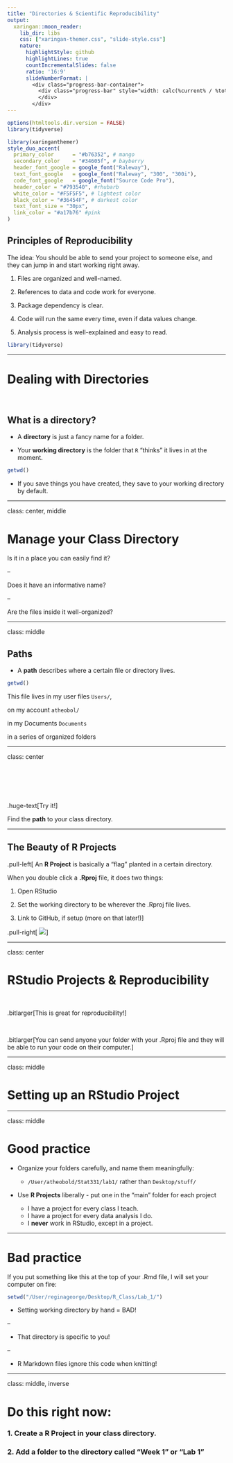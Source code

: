 ```yaml
---
title: "Directories & Scientific Reproducibility"
output:
  xaringan::moon_reader:
    lib_dir: libs
    css: ["xaringan-themer.css", "slide-style.css"]
    nature:
      highlightStyle: github
      highlightLines: true
      countIncrementalSlides: false
      ratio: '16:9'
      slideNumberFormat: |
        <div class="progress-bar-container">
          <div class="progress-bar" style="width: calc(%current% / %total% * 100%);">
          </div>
        </div>
---
```


```r
options(htmltools.dir.version = FALSE)
library(tidyverse)
```

```r
library(xaringanthemer)
style_duo_accent(
  primary_color      = "#b76352", # mango
  secondary_color    = "#34605f", # bayberry
  header_font_google = google_font("Raleway"),
  text_font_google   = google_font("Raleway", "300", "300i"),
  code_font_google   = google_font("Source Code Pro"),
  header_color = "#793540", #rhubarb
  white_color = "#F5F5F5", # lightest color
  black_color = "#36454F", # darkest color
  text_font_size = "30px", 
  link_color = "#a17b76" #pink
)
```

## Principles of Reproducibility

The idea:  You should be able to send your project to someone else, and they can
jump in and start working right away.

1. Files are organized and well-named.

2. References to data and code work for everyone.

3. Package dependency is clear.

4. Code will run the same every time, even if data values change.

5. Analysis process is well-explained and easy to read.

```r
library(tidyverse)
```

---

# Dealing with Directories

</br>

## What is a directory?

- A **directory** is just a fancy name for a folder.

- Your **working directory** is the folder that `R` "thinks" it lives in at the
moment.

```r
getwd()
```

- If you save things you have created, they save to your working directory by
default.

---

class: center, middle

# Manage your Class Directory

Is it in a place you can easily find it?

--

Does it have an informative name?

--

Are the files inside it well-organized?

---

class: middle 

## Paths

- A **path** describes where a certain file or directory lives.

```r
getwd()
```

This file lives in my user files `Users/`, 

on my account `atheobol/` 

in my Documents `Documents` 

in a series of organized folders

---

class: center

</br>
</br>
</br>
</br>

.huge-text[Try it!]

Find the **path** to your class directory.

---

## The Beauty of R Projects

.pull-left[ An **R Project** is basically a "flag" planted in a certain
directory.

When you double click a **.Rproj** file, it does two things:

1. Open RStudio

2. Set the working directory to be wherever the .Rproj file lives.

3. Link to GitHub, if setup (more on that later!)]

.pull-right[
![](images/project_flag.jpg)
]

---

class: center

# RStudio Projects & Reproducibility

</br> 

.bitlarger[This is great for reproducibility!]

</br>

.bitlarger[You can send anyone your folder with your .Rproj file and they will
be able to run your code on their computer.]

---

class: middle

# Setting up an RStudio Project

---

class: middle 

# Good practice

- Organize your folders carefully, and name them meaningfully:
  * `/User/atheobold/Stat331/lab1/` rather than `Desktop/stuff/`
    
- Use **R Projects** liberally - put one in the "main" folder for each project

    * I have a project for every class I teach.
    * I have a project for every data analysis I do.
    * I **never** work in RStudio, except in a project.

---

# Bad practice

If you put something like this at the top of your .Rmd file, I will set your 
computer on fire:

```r
setwd("/User/reginageorge/Desktop/R_Class/Lab_1/")
```

- Setting working directory by hand = BAD!  

--

- That directory is specific to you!

--

- R Markdown files ignore this code when knitting! 

---

class: middle, inverse

# Do this right now:

### 1. Create a R Project in your class directory.

### 2. Add a folder to the directory called "Week 1" or "Lab 1"